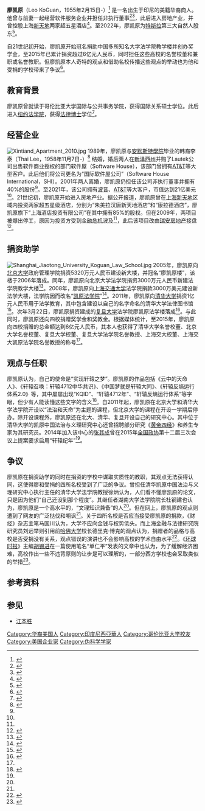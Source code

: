{{Infobox_Person
| name = 廖凯原
|image= <!-- 建議使用自由版權圖像 -->
|box_width= 
| caption = 
|occupation= 兼职教授
| job2 = 
| period = 
|birth_name= 
| other_names = 
| foreign_names = 
| english_names = Leo KoGuan
| sex = 男
|birth_date= {{birth date and age|1955|2|15}}
|birth_place= {{IDN}}
|death_date= <!-- {{Death date and age|YYYY|MM|DD|YYYY|MM|DD}}（死亡在前，出生在後） -->
|death_place= 
| nationality = 
| residence = 
|language= [[中文|中文]]
| height = 
| weight = 
| party = 
| religion = 
| spouse = 
| parents = 
| relatives = 
|education= 
* [[纽约法学院|纽约法学院]][[法律博士|法律博士]]
| past = 
| work = 
* 《云中的天命人》
* 《轩辕召唤：轩辕4712中华共识》
* 《中国梦就是轩辕大同》
* 《轩辕反熵运行体系2.0》
|awards= 
}}
'''廖凯原'''（Leo KoGuan，1955年2月15日-）<ref>{{Cite web |url=https://www.bloomberg.com/billionaires/profiles/leo-koguan/ |title=《Bloomberg Billionaires Index-# 200 Leo Koguan》：“Leo KoGuan-Birthdate: 2/15/1955；Family: Unmarried, No children” |access-date=2021-12-01 |archive-date=2021-12-15 |archive-url=https://web.archive.org/web/20211215192346/https://www.bloomberg.com/billionaires/profiles/leo-koguan/ }}</ref> 是一名出生于印尼的美籍华裔商人。他曾与前妻{{link-en|李泰 (商人)|Thai Lee|李泰}}一起经营软件服务企业{{link-en|SHI国际|SHI International Corp}}并担任非执行董事<ref name="forbes-shi">{{cite web|url=http://www.forbeschina.com/review/201506/0043073.shtml|title=少数族裔李泰的美国梦：她有什么魅力，让骨干成员平均为公司工作18年|publisher=《福布斯》中文版|author=David M. Ewalt|date=2015-06-01|accessdate=2015-10-11|archive-date=2020-04-13|archive-url=https://web.archive.org/web/20200413090408/http://www.forbeschina.com/review/201506/0043073.shtml}}</ref><ref name="經濟一週">{{cite web|title=Tesla狂熱粉絲 神秘華裔富豪持650萬股 成第三大個人股東 超越Ark Invest擬繼續增持|url=https://www.edigest.hk/%e6%8a%95%e8%b3%87/tesla-%e7%a5%9e%e7%a7%98-%e8%8f%af%e8%a3%94-%e5%af%8c%e8%b1%aa-%e5%80%8b%e4%ba%ba%e8%82%a1%e6%9d%b1-%e8%b6%85%e8%b6%8a-ark-invest-325325/?fbclid=IwAR3v5hYPWb-N5c-PADo2cvlvIG4CynoJg8EZSoae6TP7YpIxqguh216rCRE|accessdate=2021-10-30|author=|date=2021-10-29|publisher=經濟一週}}</ref>，此后进入房地产业，并曾控股上海[[新天地|新天地]]两家超五星酒店<ref name="dfdaily-shangshi">{{cite web|url=http://finance.sina.com.cn/roll/20090212/02422669587.shtml|title=上实拟购新天地两停工酒店|publisher=东方早报|date=2009-02-12|accessdate=2015-10-12|archive-date=2020-04-13|archive-url=https://web.archive.org/web/20200413090413/http://finance.sina.com.cn/roll/20090212/02422669587.shtml}}</ref>。至2022年，廖凯原为[[特斯拉_(公司)|特斯拉]]第三大自然人股东<ref>{{Cite web |date=2021-11-09 |title=Is Elon Musk fan Leo Koguan really Tesla's third-biggest shareholder? |url=https://www.scmp.com/magazines/style/luxury/article/3155372/meet-elon-musk-superfan-leo-koguan-singaporean-billionaire |access-date=2022-03-27 |website=South China Morning Post |language=en}}</ref>。

自21世纪初开始，廖凯原开始冠名捐助中国多所知名大学法学院教学楼并创办奖学金，至2015年已累计捐资超过6亿元人民币，同时担任这些高校的名誉校董和兼职或名誉教职。但廖凯原本人奇特的观点和借助名校传播这些观点的举动也为他和受捐的学校带来了争议<ref name="thepaper">{{cite web|url=http://www.thepaper.cn/newsDetail_forward_1375984|title=《北大清华复旦交大的节操值多少钱》里富商廖凯原到底是谁？|publisher=澎湃新闻|date=2015-09-17|accessdate=2015-10-11|archive-date=2020-04-13|archive-url=https://web.archive.org/web/20200413090430/https://www.thepaper.cn/newsDetail_forward_1375984}}</ref>。

== 教育背景 ==
廖凯原曾就读于哥伦比亚大学国际与公共事务学院，获得国际关系硕士学位。此后进入[[纽约法学院|纽约法学院]]，获得[[法律博士|法律博士]]学位<ref>{{cite web|url=http://www.law.fudan.edu.cn/Leader/view/index.aspx?id=8|title=复旦大学法学院师资团队|publisher=复旦大学法学院|accessdate=2015-10-11|archive-date=2020-04-13|archive-url=https://web.archive.org/web/20200413090520/http://www.law.fudan.edu.cn/Leader/view/index.aspx?id=8}}</ref>。

== 经营企业 ==
[[File:Xintiand_Apartment_2010.jpg|thumb]]
1989年，廖凯原与[[安默斯特學院|安默斯特學院]]毕业的韩裔李泰（Thai Lee，1958年11月7日-）<ref>{{Cite web |url=https://www.celebnetworthpost.com/thai-lee/birthday |title=《THAI LEE》：“Thai Lee was born on November 7, 1958 in Austin, Texas, United States.” |access-date=2021-12-01 |archive-date=2021-12-01 |archive-url=https://web.archive.org/web/20211201134711/https://www.celebnetworthpost.com/thai-lee/birthday }}</ref> 结婚，婚后两人在[[新泽西州|新泽西州]]并购了Lautek公司出售软件商业授权的部门软件屋（Software House），该部门曾拥有[[AT&T|AT&T]]等大型客户。此后他们将公司更名为“国际软件屋公司”（Software House International，SHI）。2001年两人离婚，廖凯原仍担任该公司非执行董事并拥有40%的股份<ref name="forbes-shi" />。至2021年，该公司拥有[[波音|波音]]、[[AT&T|AT&T]]等大客户，市值达到21亿美元<ref name="經濟一週"/>。21世纪初，廖凯原开始进入房地产业。据公开报道，廖凯原曾在[[上海新天地|上海新天地]]区域内投资两家超五星级酒店，分别为“朱美拉汉唐新天地酒店”和“康拉德酒店”，廖凯原旗下“上海酒店投资有限公司”在其中拥有85%的股权。但在2009年，两项目被爆出停工，原因为投资方受到[[2007年–2008年環球金融危機|金融危机]]波及<ref name="dfdaily-shangshi" />，此后该项目改由[[瑞安房地产|瑞安房地产]]接盘<ref>{{cite web|url=http://finance.sina.com.cn/roll/20100106/11383172142.shtml|title=瑞安悉购新天地两超级酒店股权|publisher=上海商报|date=2010-01-06|accessdate=2015-10-11|archive-date=2020-04-13|archive-url=https://web.archive.org/web/20200413090526/http://finance.sina.com.cn/roll/20100106/11383172142.shtml}}</ref>。

== 捐资助学 ==
[[File:Shanghai_Jiaotong_University_Koguan_Law_School.jpg|thumb]]
2005年，廖凯原向[[北京大学|北京大学]]政府管理学院捐资5320万元人民币建设新大楼，并冠名“廖凯原楼”，该楼于2006年落成。同年，廖凯原向北京大学法学院捐资3000万元人民币新建法学院教学大楼<ref>{{cite web|url=http://edu.people.com.cn/GB/5203594.html|title=廖凯原基金会捐赠北大１亿多支持学校建设|publisher=新华社|date=2006-12-22|accessdate=2016-02-05|archive-date=2017-01-11|archive-url=https://web.archive.org/web/20170111131556/http://edu.people.com.cn/GB/5203594.html}}</ref>。2008年，廖凯原向[[上海交通大学|上海交通大学]]法学院捐款3000万美元建设新法学大楼，法学院因而改名“[[上海交通大学凯原法学院|凯原法学院]]”<ref>{{cite web|url=http://law.sjtu.edu.cn/Donation/Article140413.aspx|title=上海交通大学凯原法学院 - 校友与捐赠|publisher=上海交通大学凯源法学院|accessdate=2016-02-05|archive-date=2020-04-13|archive-url=https://web.archive.org/web/20200413090541/https://law.sjtu.edu.cn/Donation/Article140413.aspx}}</ref>。2011年，廖凯原向[[清华大学|清华大学]]捐资1亿元人民币用于法学教育，其中包含建设以自己的名字命名的清华大学法律图书馆<ref>{{cite web|url=http://www.tsinghua.edu.cn/publish/news/4206/2011/20110422211600832278064/20110422211600832278064_.html|title=法学院法律图书馆——廖凯原楼奠基|publisher=|date=2011-04-22|accessdate=2016-02-05|deadurl=yes|archiveurl=https://web.archive.org/web/20170111130102/http://www.tsinghua.edu.cn/publish/news/4206/2011/20110422211600832278064/20110422211600832278064_.html|archivedate=2017-01-11}}</ref>。次年3月22日，廖凯原捐资建成的[[复旦大学|复旦大学]]法学院廖凯原法学楼落成<ref>{{cite web|url=http://www.law.fudan.edu.cn/cn/index/show/?m=125&d=24|title=廖凯原法学楼揭牌仪式隆重举行|publisher=复旦大学法学院|date=2012-12-31|accessdate=2016-02-05|archive-url=https://web.archive.org/web/20170111082339/http://www.law.fudan.edu.cn/cn/index/show/?m=125&d=24|archive-date=2017-01-11|dead-url=yes}}</ref>。与此同时，廖凯原还向四校捐赠奖学金和奖教金。根据媒体统计，至2015年，廖凯原向四校捐赠的总金额达到6亿元人民币，其本人也获得了清华大学名誉校董、北京大学名誉校董、复旦大学校董、复旦大学法学院名誉教授、上海交大校董、上海交大凯原法学院名誉教授的称号<ref name="thepaper" />。

== 观点与任职 ==
廖凯原认为，自己的使命是“实现轩辕之梦”。廖凯原的作品包括《云中的天命人》、《轩辕召唤：轩辕4712中华共识》、《中国梦就是轩辕大同》、《轩辕反熵运行体系2.0》等，其中屡屡出现“KQID”、“轩辕4712年”、“轩辕反熵运行体系”等字眼，但少有人能读懂这些文字的含义<ref name="ifeng">{{cite web|url=http://news.ifeng.com/a/20150920/44694514_0.shtml|title=名校为廖凯原开课遭批 支持者：看不懂怪你自己|publisher=凤凰网|date=2015-09-20|accessdate=2016-02-05|archive-date=2022-05-14|archive-url=https://web.archive.org/web/20220514215938/https://news.ifeng.com/a/20150920/44694514_0.shtml}}</ref>。自2011年起，廖凯原在北京大学和清华大学法学院开设以“法治和天命”为主题的课程，但北京大学的课程在开设一学期后停办。除开设课程外，廖凯原还在北大、清华、复旦开设自己的研究中心。其中位于清华大学的凯原中国法治与义理研究中心还曾招聘部分研究《[[黄帝四经|黄帝四经]]》和养生专家为其研究员。2014年加入该中心的[[张其成|张其成]]曾在2015年[[全国政协|全国政协]]第十二届三次会议上提案要求启用“轩辕纪年”<ref name="thepaper" />。

== 争议 ==
廖凯原在捐资助学的同时在捐资的学校中谋取实质性的教职，其观点无法获得认同，这使得廖和受捐的四所名校受到了广泛的争议。曾担任清华凯原中国法治与义理研究中心执行主任的清华大学法学院教授徐炳认为，人们看不懂廖凯原的论文，只是因为他们“自己还没到那个程度”。其继任者湖南大学法学院院长杜钢建也认为，廖凯原是一个高水平的，“文理知识兼备”的人<ref name="ifeng" />。但在网上，廖凯原的观点则遭到了网友的广泛挞伐和嘲讽<ref name="thepaper" />。关于四所名校是否应当接受廖凯原的捐款，《财经》杂志主笔马国川认为，大学不应向金钱与权势低头。而上海金融与法律研究院研究员刘远举则引用前[[哈佛大学|哈佛大学]]校长德里克·博克的观点认为，捐赠者的品格与高校是否受捐没有关系，观点错误的演讲也不会影响高校的学术自由水平<ref>{{cite web|url=http://m.ftchinese.com/story/001064150|title=争鸣：廖凯原是中国大学之耻吗？|publisher=FT中文网|date=2015-09-28|accessdate=2016-02-05|archive-date=2020-04-13|archive-url=https://web.archive.org/web/20200413090507/http://m.ftchinese.com/story/001064150}}</ref>。《[[环球时报|环球时报]]》主编[[胡锡进|胡锡进]]在一篇使用笔名“单仁平”发表的文章中也认为，为了缓解经济困难，高校作出一些不违背原则的让步是可以理解的，一部分西方学校也会采取类似的举措<ref>{{cite web|url=http://opinion.huanqiu.com/shanrenping/2015-09/7516095.html|title=单仁平：北大清华对捐款人的回报很丢人吗|publisher=环球时报|date=2015-09-18|accessdate=2016-02-05|archive-date=2019-06-20|archive-url=https://web.archive.org/web/20190620185416/http://opinion.huanqiu.com/shanrenping/2015-09/7516095.html}}</ref>。

== 参考资料 ==
{{reflist|2}}

== 参见 ==
* [[江本胜|江本胜]]

{{DEFAULTSORT:L}}
[[Category:华裔美国人|Category:华裔美国人]]
[[Category:印度尼西亞華人|Category:印度尼西亞華人]]
[[Category:哥伦比亚大学校友|Category:哥伦比亚大学校友]]
[[Category:美国企业家|Category:美国企业家]]
[[Category:伪科学学家|Category:伪科学学家]]